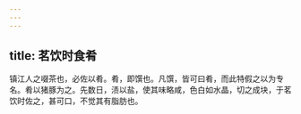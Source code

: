```yaml
---
---
---
```

title: 茗饮时食肴
---



镇江人之啜茶也，必佐以肴。肴，即馔也。凡馔，皆可曰肴，而此特假之以为专名。肴以猪豚为之。先数日，渍以盐，使其味略咸，色白如水晶，切之成块，于茗饮时佐之，甚可口，不觉其有脂肪也。